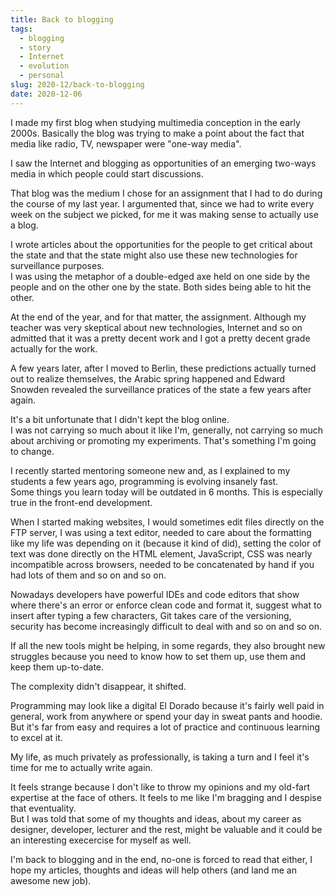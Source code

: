 ```yaml
---
title: Back to blogging
tags:
  - blogging
  - story
  - Internet
  - evolution
  - personal
slug: 2020-12/back-to-blogging
date: 2020-12-06
---
```


I made my first blog when studying multimedia conception in the early 2000s. Basically the blog was trying to make a point about the fact that media like radio, TV, newspaper were "one-way media".

I saw the Internet and blogging as opportunities of an emerging two-ways media in which people could start discussions.

That blog was the medium I chose for an assignment that I had to do during the course of my last year. I argumented that, since we had to write every week on the subject we picked, for me it was making sense to actually use a blog. 

I wrote articles about the opportunities for the people to get critical about the state and that the state might also use these new technologies for surveillance purposes.  
I was using the metaphor of a double-edged axe held on one side by the people and on the other one by the state. Both sides being able to hit the other.

At the end of the year, and for that matter, the assignment. Although my teacher was very skeptical about new technologies, Internet and so on admitted that it was a pretty decent work and I got a pretty decent grade actually for the work. 

A few years later, after I moved to Berlin, these predictions actually turned out to realize themselves, the Arabic spring happened and Edward Snowden revealed the surveillance pratices of the state a few years after again. 

It's a bit unfortunate that I didn't kept the blog online.  
I was not carrying so much about it like I'm, generally, not carrying so much about archiving or promoting my experiments. That's something I'm going to change.

I recently started mentoring someone new and, as I explained to my students a few years ago, programming is evolving insanely fast.  
Some things you learn today will be outdated in 6 months. This is especially true in the front-end development.

When I started making websites, I would sometimes edit files directly on the FTP server, I was using a text editor, needed to care about the formatting like my life was depending on it (because it kind of did), setting the color of text was done directly on the HTML element, JavaScript, CSS was nearly incompatible across browsers, needed to be concatenated by hand if you had lots of them and so on and so on.

Nowadays developers have powerful IDEs and code editors that show where there's an error or enforce clean code and format it, suggest what to insert after typing a few characters, Git takes care of the versioning, security has become increasingly difficult to deal with and so on and so on.

If all the new tools might be helping, in some regards, they also brought new struggles because you need to know how to set them up, use them and keep them up-to-date.  

The complexity didn't disappear, it shifted.

Programming may look like a digital El Dorado because it's fairly well paid in general, work from anywhere or spend your day in sweat pants and hoodie.  
But it's far from easy and requires a lot of practice and continuous learning to excel at it.  

My life, as much privately as professionally, is taking a turn and I feel it's time for me to actually write again. 

It feels strange because I don't like to throw my opinions and my old-fart expertise at the face of others. It feels to me like I'm bragging and I despise that eventuality.  
But I was told that some of my thoughts and ideas, about my career as  designer, developer, lecturer and the rest, might be valuable and it could be an interesting execercise for myself as well. 

I'm back to blogging and in the end, no-one is forced to read that either, I hope my articles, thoughts and ideas will help others (and land me an awesome new job).
